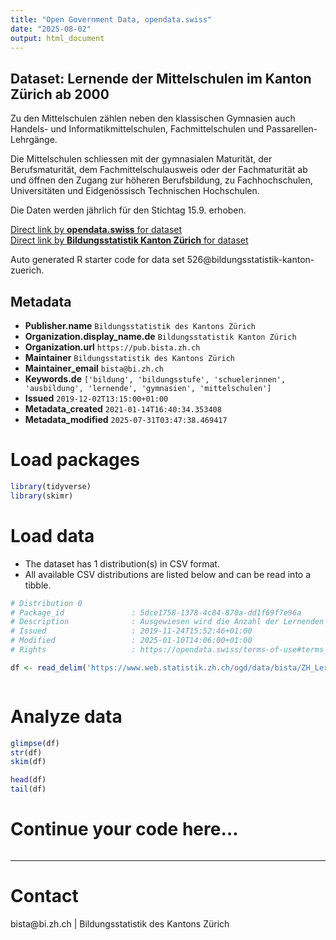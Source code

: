 ```yaml
---
title: "Open Government Data, opendata.swiss"
date: "2025-08-02"
output: html_document
---
```


## Dataset: Lernende der Mittelschulen im Kanton Zürich ab 2000

Zu den Mittelschulen zählen neben den klassischen Gymnasien auch Handels- und Informatikmittelschulen, Fachmittelschulen und Passarellen-Lehrgänge.

Die Mittelschulen schliessen mit der gymnasialen Maturität, der Berufsmaturität, dem Fachmittelschulausweis oder der Fachmaturität ab und öffnen den Zugang zur höheren Berufsbildung, zu Fachhochschulen, Universitäten und Eidgenössisch Technischen Hochschulen.

Die Daten werden jährlich für den Stichtag 15.9. erhoben.

[Direct link by **opendata.swiss** for dataset](https://opendata.swiss/de/dataset/lernende-der-mittelschulen-im-kanton-zurich)<br>
[Direct link by **Bildungsstatistik Kanton Zürich** for dataset](https://www.zh.ch/de/bildung/bildungssystem/zahlen-fakten/lernende-an-mittelschulen.html)

Auto generated R starter code for data set 526@bildungsstatistik-kanton-zuerich.

## Metadata

- **Publisher.name** `Bildungsstatistik des Kantons Zürich`
- **Organization.display_name.de** `Bildungsstatistik Kanton Zürich`
- **Organization.url** `https://pub.bista.zh.ch`
- **Maintainer** `Bildungsstatistik des Kantons Zürich`
- **Maintainer_email** `bista@bi.zh.ch`
- **Keywords.de** `['bildung', 'bildungsstufe', 'schuelerinnen', 'ausbildung', 'lernende', 'gymnasien', 'mittelschulen']`
- **Issued** `2019-12-02T13:15:00+01:00`
- **Metadata_created** `2021-01-14T16:40:34.353408`
- **Metadata_modified** `2025-07-31T03:47:38.469417`


# Load packages

```r

library(tidyverse)
library(skimr)

```

# Load data

-   The dataset has 1 distribution(s) in CSV format.
-   All available CSV distributions are listed below and can be read into a tibble.

```r

# Distribution 0
# Package_id               : 5dce1758-1378-4c84-870a-dd1f69f7e96a
# Description              : Ausgewiesen wird die Anzahl der Lernenden an Mittelschulen im Kanton Zürich. Die Daten sind differenziert nach Jahr, Stufe, Typ, Profil, Geschlecht, Finanzierung und Staatsangehörigkeit. Jahr: Das Jahr ist jeweils das Kalenderjahr der Erhebung, wobei der Stichtag der 15.9. ist. Die Daten für das Jahr 2023 sind somit im Schuljahr 2023/24 erhoben worden und zeigen den Datenstand am 15. September 2023. Stufe: Die Lernenden der Mittelstufe sind zum Teil auf der Sekundarstufe I und zum Teil auf der Sekundarstufe II. Die Sekundarstufe II beginnt nach dem Ende der obligatorischen Schulzeit. Mittelschultyp: Beim Typ der Mittelschule wird zwischen Gymnasium, Handelsmittelschule, Fachmittelschule und Informatikmittelschule unterschieden. In der Restkategorie "andere" sind enthalten: Passerelle und allgemeinbildende Privatschule mit eigenem Programm. Bildungsart: Bei den Gymnasien vor 2011: Profil, danach Schwerpunktfach. Bei den Fachmittelschulen: Profil und ab 2015 Fachmaturität. Finanzierung: Es wird zwischen öffentlich finanzierten Bildungsinstitutionen (oeff) und privat finanzierten Bildungsinstitutionen (priv) unterscheidet. Staatsangehoerigkeit: Es wird pro Person nur eine Staatsangehörigkeit erhoben. Falls eine Person mehrere Staatsangehörigkeiten hat, und eine davon ist die Schweizerische, so wird diese prioritär erfasst. Bei anderen mehrfachen Staatsangehörigkeiten wir keine Vorgabe zur Priorisierung gemacht. In dieser Auswertung  wird nur zwischen Schweiz und Ausland unterschieden. Anzahl: Anzahl der Schülerinnen und Schüler mit der entsprechenden Merkmalskombination. Die Daten werden im Rahmen der Statistik der Lernenden für das Bundesamtes für Statistik erhoben. Es handelt sich um eine Vollerhebung.
# Issued                   : 2019-11-24T15:52:46+01:00
# Modified                 : 2025-01-10T14:06:00+01:00
# Rights                   : https://opendata.swiss/terms-of-use#terms_by

df <- read_delim('https://www.web.statistik.zh.ch/ogd/data/bista/ZH_Lernende_Mittelschulen.csv')



```

# Analyze data

```r

glimpse(df)
str(df)
skim(df)

head(df)
tail(df)

```

# Continue your code here...

```r

```

------------------------------------------------------------------------

# Contact

bista@bi.zh.ch | Bildungsstatistik des Kantons Zürich
